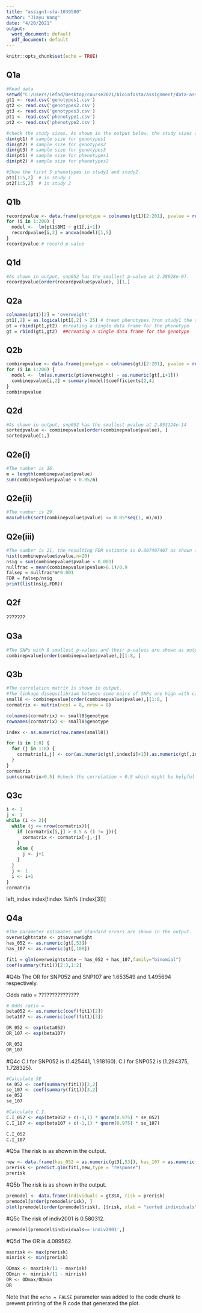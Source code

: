 ---
title: "assign1-sta-1039580"
author: "Jiayu Wang"
date: "4/20/2021"
output:
  word_document: default
  pdf_document: default
---

```{r setup, include=FALSE}
knitr::opts_chunk$set(echo = TRUE)

```

## Q1a
```{r Q1a, echo= T}
#Read data
setwd("C:/Users/iefad/Desktop/course2021/bioinfosta/assignment/data-assignment1")
gt1 <- read.csv('genotypes1.csv')
gt2 <- read.csv('genotypes2.csv')
gt3 <- read.csv('genotypes3.csv')
pt1 <- read.csv('phenotype1.csv')
pt2 <- read.csv('phenotype2.csv')

#check the study sizes. As shown in the output below, the study sizes are consistent with what's reported.
dim(gt1) # sample size for genotypes1
dim(gt2) # sample size for genotypes2
dim(gt3) # sample size for genotypes3
dim(pt1) # sample size for phenotypes1
dim(pt2) # sample size for phenotypes2

#Show the first 5 phenotypes in study1 and study2.
pt1[1:5,2]  # in study 1
pt2[1:5,2]  # in study 2
```

## Q1b

```{r Q1b, echo=T}
recordpvalue <- data.frame(genotype = colnames(gt1)[2:201], pvalue = rep(0, 200))
for (i in 1:200) {
  model <-  lm(pt1$BMI ~ gt1[,i+1])
  recordpvalue[i,2] = anova(model)[1,5]
}
recordpvalue # record p-value 
```

## Q1d
```{r Q1d, echo=T}
#As shown in output, snp052 has the smallest p-value at 2.28028e-07.
recordpvalue[order(recordpvalue$pvalue), ][1,]
```
## Q2a
```{r Q2a, echo=T}
colnames(pt1)[2] = 'overweight'
pt1[,2] = as.logical(pt1[,2] > 25) # treat phenotypes from study1 the same as study2
pt = rbind(pt1,pt2)  #creating a single data frame for the phenotype
gt = rbind(gt1,gt2)  ##creating a single data frame for the genotype
```
## Q2b
```{r Q2b, echo=T}
combinepvalue <- data.frame(genotype = colnames(gt)[2:201], pvalue = rep(0, 200))
for (i in 1:200) {
  model <-  lm(as.numeric(pt$overweight) ~ as.numeric(gt[,i+1]))
  combinepvalue[i,2] = summary(model)$coefficients[2,4]
}
combinepvalue
```

## Q2d
```{r Q2d, echo=T}
#As shown in output, snp052 has the smallest pvalue at 2.853124e-14
sortedpvalue <- combinepvalue[order(combinepvalue$pvalue), ]
sortedpvalue[1,]
```
## Q2e(i)
```{r Q2ei, echo=T}
#The number is 16.
m = length(combinepvalue$pvalue)
sum(combinepvalue$pvalue < 0.05/m)
```
## Q2e(ii)
```{r Q2eii, echo=T}
#The number is 29.
max(which(sort(combinepvalue$pvalue) <= 0.05*seq(1, m)/m))
```
## Q2e(iii)
```{r Q2eiii, echo=T}
#The number is 21, the resulting FDR estimate is 0.007407407 as shown in output.
hist(combinepvalue$pvalue,n=20)
nsig = sum(combinepvalue$pvalue < 0.001)
nullfrac = mean(combinepvalue$pvalue>0.1)/0.9
falsep = nullfrac*m*0.001
FDR = falsep/nsig
print(list(nsig,FDR))
```
## Q2f
???????

## Q3a
```{r Q3a, echo=T}
#The SNPs with 8 smallest p-values and their p-values are shown as output.
combinepvalue[order(combinepvalue$pvalue),][1:8, ]
```
## Q3b
```{r Q3b, echo=T}
#The correlation matrix is shown in output.
#The linkage disequilibrium between some pairs of SNPs are high with correlation higher than 0.5.  
small8 <- combinepvalue[order(combinepvalue$pvalue),][1:8, ]
cormatrix <- matrix(ncol = 8, nrow = 8)

colnames(cormatrix) <- small8$genotype
rownames(cormatrix) <- small8$genotype

index <- as.numeric(row.names(small8))

for (i in 1:8) {
  for (j in 1:8) {
    cormatrix[i,j] <- cor(as.numeric(gt[,index[i]+1]),as.numeric(gt[,index[j]+1]))
  }
}
cormatrix
sum(cormatrix>0.5) #check the correlation > 0.5 which might be helpful to conclude
```
## Q3c
```{r Q3c, echo=T}
i <- 1
j <- 1
while (i <= 2){
  while (j <= nrow(cormatrix)){
    if (cormatrix[i,j] > 0.5 & (i != j)){
      cormatrix <- cormatrix[-j,-j]
    }
    else {
      j <- j+1
    }
  }
  j <- 1
  i <- i+1
}
cormatrix
```

left_index
index[!index %in% (index[3])]

## Q4a
```{r Q4a, echo=T}
#The parameter estimates and standard errors are shown in the output. 
overweightstate <- pt$overweight
has_052 <- as.numeric(gt[,53])
has_107 <- as.numeric(gt[,108])

fit1 = glm(overweightstate ~ has_052 + has_107,family="binomial")
coef(summary(fit1))[2:3,1:2]
```

#Q4b
The OR for SNP052 and SNP107 are 1.653549 and 1.495694 respectively.

Odds ratio = ???????????????
```{r Q4b, echo=T}
# Odds ratio = 
beta052 <- as.numeric(coef(fit1)[2])
beta107 <- as.numeric(coef(fit1)[3])

OR_052 <- exp(beta052)
OR_107 <- exp(beta107)

OR_052
OR_107
```
#Q4c
C.I for SNP052 is (1.425441, 1.918160).
C.I for SNP052 is (1.294375, 1.728325).
```{r Q4c, echo=T}
#Calculate SE
se_052 <- coef(summary(fit1))[2,2]
se_107 <- coef(summary(fit1))[3,2]
se_052 
se_107

#Calculate C.I.
C.I_052 <- exp(beta052 + c(-1,1) * qnorm(0.975) * se_052)
C.I_107 <- exp(beta107 + c(-1,1) * qnorm(0.975) * se_107)

C.I_052
C.I_107

```
#Q5a
The risk is as shown in the output.
```{r Q5a, echo=T}
new <- data.frame(has_052 = as.numeric(gt3[,53]), has_107 = as.numeric(gt3[,108]))
prerisk <- predict.glm(fit1,new,type = "response")
prerisk

```


#Q5b
The risk is as shown in the output.
```{r Q5b, echo=T}
premodel <- data.frame(individuals = gt3$X, risk = prerisk)
premodel[order(premodel$risk), ]
plot(premodel[order(premodel$risk), ]$risk, xlab = "sorted individuals", ylab = "risk", main = "risks with the individuals sorted in order of increasing risk")

```

#Q5c
The risk of indiv2001 is 0.580312.
```{r Q5c, echo=T}
premodel[premodel$individuals=='indiv2001',]

```

#Q5d
The OR is 4.089562.
```{r Q5d, echo=T}
maxrisk <- max(prerisk)
minrisk <- min(prerisk)

ODmax <- maxrisk/(1 - maxrisk)
ODmin <- minrisk/(1 - minrisk)
OR <- ODmax/ODmin
OR
```


Note that the `echo = FALSE` parameter was added to the code chunk to prevent printing of the R code that generated the plot.



